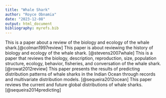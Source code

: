 ```yaml
---
title: "Whale Shark"
author: "Royce Obnamia"
date: "2023-12-08"
output: html_document
bibliography: myrefs.bib
---
```

This is a paper about a review of the biology and ecology of the whale shark.[@colman1997review]
This paper is about reviewing the history of biology and ecology of the whale shark. [@stevens2007whale]
This is a paper that reviews the biology, description, reproduction, size, population structure, ecology, behavior, fisheries, and conversation of the whale shark. [@rowat2012review]
This paper presents the results of predicting distribution patterns of whale sharks in the Indian Ocean through records and multivariate distribution models. [@sequeira2012ocean]
This paper reviews the current and future global distributions of whale sharks.[@sequeira2014predicting]
